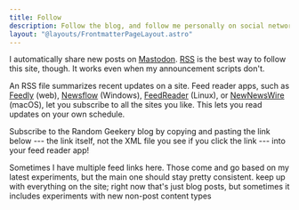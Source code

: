 ```yaml
---
title: Follow
description: Follow the blog, and follow me personally on social networks.
layout: "@layouts/FrontmatterPageLayout.astro"
---
```


I automatically share new posts on [Mastodon](https://hackers.town/@randomgeek). [RSS](https://en.wikipedia.org/wiki/RSS) is the best way to follow this site, though. It works even when my announcement scripts don't.

An RSS file summarizes recent updates on a site. Feed reader apps, such as [Feedly](https://feedly.com) (web), [Newsflow](https://apps.microsoft.com/store/detail/newsflow/9NBLGGH58S5R) (Windows), [FeedReader](https://jangernert.github.io/FeedReader/) (Linux), or [NewNewsWire](https://netnewswire.com) (macOS), let you subscribe to all the sites you like. This lets you read updates on your own schedule.

Subscribe to the Random Geekery blog by copying and pasting the link below --- the link itself, not the XML file you see if you click the link --- into your feed reader app!

<Note>
Sometimes I have multiple feed links here. Those come and go based on my latest experiments, but the main one should stay pretty consistent.
</Note>

<Bookmark href="/index.xml" title="Main Feed">
keep up with everything on the site; right now that's just blog posts, but sometimes it includes experiments with new non-post content types
</Bookmark>
